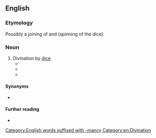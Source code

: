 ==English==

===Etymology===
Possibly a joining of {{m|en|astragalomancy}} and {{m|en|gyromancy}} (spinning of the dice).

===Noun===
{{en-noun|-}}

# Divination by [[dice]].
#* {{quote-book|en|title=Man, Myth & Magic: An Illustrated Encyclopedia of the Supernatural|author=Richard Cavendish|year=1970|passage=Known as astragalomancy or '''astragyromancy''', this method is supposed, righdy or wrongly, to make clear to man the designs of providence, the will of the gods, the decrees of fate. }}
#* {{quote-book|en|passage=ASTRAGALOMANCY or '''ASTRAGYROMANCY''': Divination with dice, ranging from crude bones with primitive markings to cubes bearing spots, letters, or cabalistic symbols, all interpreted by the bone caster.|title=Gibson Complete Illust. Bk Div. & Prophecy|year=1973}}
#* {{quote-book|en|title=Max Maven's book of fortunetelling|page=45|author=Max Maven|year=1992|passage=This is an extremely simple form of sortilege related to astragalomancy or '''astragyromancy''' (from the Greek ''astragalos'', meaning "vertebra, knucklebone"), which began about 5,000 years ago.}}

====Synonyms====
* {{l|en|astragalomancy}}

====Further reading====
* {{pedialite|Astragalomancy}}

[[Category:English words suffixed with -mancy]]
[[Category:en:Divination]]
